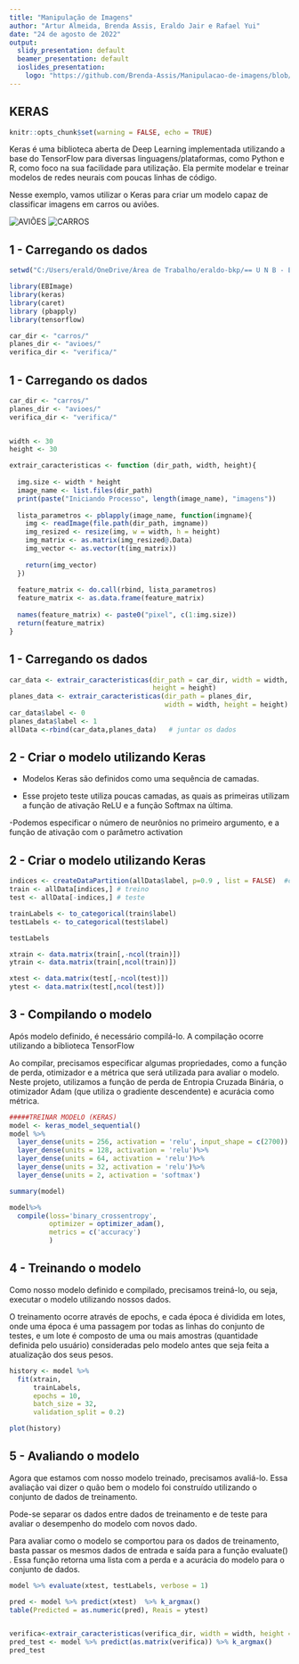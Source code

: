 ---
title: "Manipulação de Imagens"
author: "Artur Almeida, Brenda Assis, Eraldo Jair e Rafael Yui"
date: "24 de agosto de 2022"
output:
  slidy_presentation: default
  beamer_presentation: default
  ioslides_presentation:
    logo: "https://github.com/Brenda-Assis/Manipulacao-de-imagens/blob/master/marcaunb.png"
---

## KERAS
```{r setup, include=FALSE}
knitr::opts_chunk$set(warning = FALSE, echo = TRUE)
```
Keras é uma biblioteca aberta de Deep Learning implementada utilizando a base do TensorFlow para diversas linguagens/plataformas, como Python e R, como foco na sua facilidade para utilização. Ela permite modelar e treinar modelos de redes neurais com poucas linhas de código.

Nesse exemplo, vamos utilizar o Keras para criar um modelo capaz de classificar imagens em carros ou aviões.


![AVIÕES](C:/Users/erald/OneDrive/Área de Trabalho/eraldo-bkp/== U N B - E S T A T/-=2022.1=-/CE2 - R/=SEMINÁRIO/verifica/images (4).jpg)
![CARROS](C:/Users/erald/OneDrive/Área de Trabalho/eraldo-bkp/== U N B - E S T A T/-=2022.1=-/CE2 - R/=SEMINÁRIO/verifica/images (2).jpg)



## 1 -  Carregando os dados

```{r echo=FALSE}
setwd("C:/Users/erald/OneDrive/Área de Trabalho/eraldo-bkp/== U N B - E S T A T/-=2022.1=-/CE2 - R/=SEMINÁRIO")

library(EBImage)
library(keras) 
library(caret)
library (pbapply)
library(tensorflow)
```

```{r, echo=TRUE}
car_dir <- "carros/"
planes_dir <- "avioes/"
verifica_dir <- "verifica/"
```

## 1 -  Carregando os dados
```{r}
car_dir <- "carros/"
planes_dir <- "avioes/"
verifica_dir <- "verifica/"


width <- 30
height <- 30

extrair_caracteristicas <- function (dir_path, width, height){
  
  img.size <- width * height
  image_name <- list.files(dir_path)
  print(paste("Iniciando Processo", length(image_name), "imagens"))
  
  lista_parametros <- pblapply(image_name, function(imgname){
    img <- readImage(file.path(dir_path, imgname))
    img_resized <- resize(img, w = width, h = height)
    img_matrix <- as.matrix(img_resized@.Data)
    img_vector <- as.vector(t(img_matrix))
    
    return(img_vector)
  })
  
  feature_matrix <- do.call(rbind, lista_parametros)
  feature_matrix <- as.data.frame(feature_matrix)
  
  names(feature_matrix) <- paste0("pixel", c(1:img.size))
  return(feature_matrix)
}

```

## 1 -  Carregando os dados
```{r, echo=TRUE, message=FALSE}
car_data <- extrair_caracteristicas(dir_path = car_dir, width = width, 
                                    height = height)
planes_data <- extrair_caracteristicas(dir_path = planes_dir, 
                                       width = width, height = height)
car_data$label <- 0
planes_data$label <- 1
allData <-rbind(car_data,planes_data)   # juntar os dados
```

## 2 -	Criar o modelo utilizando Keras
- Modelos Keras são definidos como uma sequência de camadas. 

- Esse projeto teste utiliza poucas camadas, as quais as primeiras utilizam a função de ativação ReLU e a função Softmax na última. 

-Podemos especificar o número de neurônios no primeiro argumento, e a função de ativação com o parâmetro activation

## 2 -	Criar o modelo utilizando Keras
```{r}
indices <- createDataPartition(allData$label, p=0.9 , list = FALSE)  #caret# criação dos indices para treinamento dos dados - 90%
train <- allData[indices,] # treino
test <- allData[-indices,] # teste

trainLabels <- to_categorical(train$label)
testLabels <- to_categorical(test$label)

testLabels

xtrain <- data.matrix(train[,-ncol(train)])
ytrain <- data.matrix(train[,ncol(train)])

xtest <- data.matrix(test[,-ncol(test)])
ytest <- data.matrix(test[,ncol(test)])

```



## 3 -  Compilando o modelo

Após  modelo definido, é necessário compilá-lo. A compilação ocorre utilizando a biblioteca  TensorFlow

Ao compilar, precisamos especificar algumas propriedades, como a função de perda, otimizador e a métrica que será utilizada para avaliar o modelo. Neste projeto, utilizamos a função de perda de Entropia Cruzada Binária, o otimizador Adam (que utiliza o gradiente descendente) e acurácia como métrica.
```{r}
#####TREINAR MODELO (KERAS)
model <- keras_model_sequential()
model %>%
  layer_dense(units = 256, activation = 'relu', input_shape = c(2700)) %>%  ##1A layer
  layer_dense(units = 128, activation = 'relu')%>%
  layer_dense(units = 64, activation = 'relu')%>%
  layer_dense(units = 32, activation = 'relu')%>%
  layer_dense(units = 2, activation = 'softmax')

summary(model)

model%>%
  compile(loss='binary_crossentropy',
          optimizer = optimizer_adam(),
          metrics = c('accuracy')
          )

```


## 4 -  Treinando o modelo

Como nosso modelo definido e compilado, precisamos treiná-lo, ou seja, executar o modelo utilizando nossos dados.

O treinamento ocorre através de epochs, e cada época é dividida em lotes, onde uma época é uma passagem por todas as linhas do conjunto de testes, e um lote é composto de uma ou mais amostras (quantidade definida pelo usuário) consideradas pelo modelo antes que seja feita a atualização dos seus pesos.

```{r}
history <- model %>%
  fit(xtrain,
      trainLabels,
      epochs = 10,
      batch_size = 32,
      validation_split = 0.2)

plot(history)

```




## 5 -  Avaliando o modelo
Agora que estamos com nosso modelo treinado, precisamos avaliá-lo. Essa avaliação vai dizer o quão bem o modelo foi construído utilizando o conjunto de dados de treinamento. 


Pode-se separar os dados entre dados de treinamento e de teste para avaliar o desempenho do modelo com novos dado.

Para avaliar como o modelo se comportou para os dados de treinamento, basta passar os mesmos dados de entrada e saída para a função evaluate() . Essa função retorna uma lista com a perda e a acurácia do modelo para o conjunto de dados.
```{r}
model %>% evaluate(xtest, testLabels, verbose = 1)

pred <- model %>% predict(xtest)  %>% k_argmax()
table(Predicted = as.numeric(pred), Reais = ytest)


verifica<-extrair_caracteristicas(verifica_dir, width = width, height = height)
pred_test <- model %>% predict(as.matrix(verifica)) %>% k_argmax()
pred_test
```

